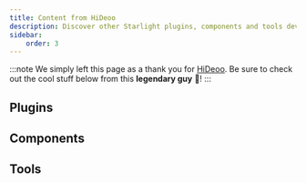 ```yaml
---
title: Content from HiDeoo
description: Discover other Starlight plugins, components and tools developed by HiDeoo.
sidebar:
    order: 3
---
```



:::note
We simply left this page as a thank you for [HiDeoo](https://github.com/HiDeoo). Be sure to check out the cool stuff below from this **legendary guy** 🙌!
:::

<ResourcesIntro />

## Plugins

<Resources type="plugins" />

## Components

<Resources type="components" />

## Tools

<Resources type="tools" />

